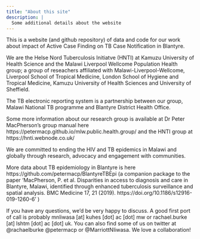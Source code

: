 ```yaml
---
title: "About this site"
description: |
  Some additional details about the website
---
```


This is a website (and github repository) of data and code for our work about impact of Active Case Finding on TB Case Notification in Blantyre.

We are the Helse Nord Tuberculosis Initiatve (HNTI) at Kamuzu University of Health Science and the Malawi Liverpool Wellcome Population Health group; a group of reseachers affiliated with Malawi-Liverpool-Wellcome, Liverpool School of Tropical Medicine, London School of Hygiene and Tropical Medicine, Kamuzu University of Health Sciences and University of Sheffield.

The TB electronic reporting system is a partnership between our group, Malawi National TB programme and Blantyre District Health Office.

Some more information about our research group is available at Dr Peter MacPherson's group manual here https://petermacp.github.io/mlw.public.health.group/ and the HNTI group at https://hnti.webnode.co.uk/  

We are committed to ending the HIV and TB epidemics in Malawi and globally through research, advocacy and engagement with communities.

More data about TB epidemiology in Blantyre is here https://github.com/petermacp/BlantyreTBEpi (a companion package to the paper 'MacPherson, P. et al. Disparities in access to diagnosis and care in Blantyre, Malawi, identified through enhanced tuberculosis surveillance and spatial analysis. BMC Medicine 17, 21 (2019). https://doi.org/10.1186/s12916-019-1260-6'
 )

If you have any questions, we'd be very happy to discuss.  A good first port of call is probably mnliwasa [at] kuhes [dot] ac [dot] mw or rachael.burke [at] lshtm [dot] ac [dot] uk. You can also find some of us on twitter at @rachaelburke @petermacp or @MarriottNliwasa.  We love a collaboration!